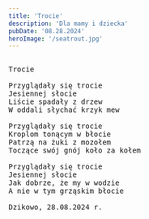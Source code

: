 ```yaml
---
title: 'Trocie'
description: 'Dla mamy i dziecka'
pubDate: '08.28.2024'
heroImage: '/seatrout.jpg'
---
```

<pre>

Trocie

Przyglądały się trocie
Jesiennej słocie
Liście spadały z drzew
W oddali słychać krzyk mew

Przyglądały się trocie
Kroplom tonącym w błocie
Patrzą na żuki z mozołem
Toczące swój gnój koło za kołem

Przyglądały się trocie
Jesiennej słocie
Jak dobrze, że my w wodzie
A nie w tym grząskim błocie

Dzikowo, 28.08.2024 r.



</pre>
